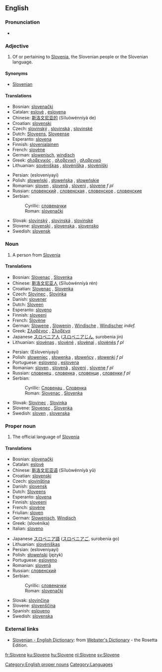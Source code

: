 ==English==

===Pronunciation===
*{{audio|en-us-Slovene.ogg|Audio (US)}}

===Adjective===
{{en-adj}}

# Of or pertaining to [[Slovenia]], the Slovenian people or the Slovenian language.

====Synonyms====
*[[Slovenian]]

====Translations====
{{trans-top|adjective}}
*Bosnian: [[slovenački]] {{m}}
*Catalan: [[eslovè]] {{m}}, [[eslovena]] {{f}}
*Chinese: [[斯洛文尼亚的]] (Sīluòwénníyà de)
*Croatian: [[slovenski#Croatian|slovenski]] {{f}}
*Czech: [[slovinský]] {{m}}, [[slovinská]] {{f}}, [[slovinské]] {{n}}
*Dutch: [[Sloveens]], [[Sloveense]]
*Esperanto: [[slovena]]
*Finnish: [[slovenialainen]]
*French: [[slovène]] {{mf}}
*German: [[slowenisch]], [[windisch]]
*Greek: [[σλοβενικός]] {{m}}, [[σλοβενική]] {{f}}, [[σλοβενικό]] {{n}}
*Lithuanian: [[sovėniškas]] {{m}}, [[slovėniška]] {{f}}, [[slovėniški]] {{p}}
{{trans-mid}}
*Persian: {{FAchar|[[اسلوونیایی]]}} (esloveniyayi)
*Polish: [[słoweński]] {{m}}, [[słoweńska]] {{f}}, [[słoweńskie]] {{n}}
*Romanian: [[sloven]] {{m}}, [[slovenă]] {{f}}, [[sloveni]] {{p}}, [[slovene]] ''f pl''
*Russian: [[словенский]] {{m}}, [[словенская]] {{f}}, [[словенское]] {{n}}, [[словенские]] {{p}}
*Serbian:
*:Cyrillic: [[словеначки#Serbian|словеначки]] {{m}}
*:Roman: [[slovenački#Serbian|slovenački]] {{m}}
*Slovak: [[slovinský]] {{m}}, [[slovinská]] {{f}}, [[slovinské]] {{n}}
*Slovene: [[slovenski]] {{m}}, [[slovenska]] {{f}}, [[slovensko]] {{n}}
*Swedish: [[slovensk]]
{{trans-bottom}}

===Noun===
{{en-noun}}

# A person from [[Slovenia]]

====Translations====
{{trans-top|a person}}
*Bosnian: [[Slovenac#Bosnian|Slovenac]] {{m}}, [[Slovenka#Bosnian|Slovenka]] {{f}}
*Chinese: [[斯洛文尼亚人]] (Sīluòwénníyà rén)
*Croatian: [[Slovenac#Croatian|Slovenac]] {{m}}, [[Slovenka#Croatian|Slovenka]] {{f}}
*Czech: [[Slovinec]] {{m}}, [[Slovinka]] {{f}}
*Danish: [[slovener]]
*Dutch: [[Sloveen]]
*Esperanto: [[sloveno]]
*Finnish: [[sloveeni]]
*French: [[Slovène]] {{mf}}
*German: [[Slowene]] {{m}}, [[Slowenin]] {{f}}, [[Windische]] {{mf}}, [[Windischer]] {{m}} ''indef.''
*Greek: [[Σλοβένος]] {{m}}, [[Σλοβένα]] {{f}}
*Japanese [[スロベニア人]] ([[スロベニアじん]], surobenia jin)
*Lithuanian: [[slovėnas]] {{m}}, [[slovėnė]] {{f}}, [[slovėnai]] {{p}}, [[slovėnės]] ''f pl''
{{trans-mid}}
*Persian: {{FAchar|[[اسلوونیایی]]}} (Esloveniyayi)
*Polish: [[słoweniec]] {{m}}, [[słowenka]] {{f}}, [[słoweńcy]] {{p}}, [[słowenki]] ''f pl''
*Portuguese: [[esloveno]] {{m}}, [[eslovena]] {{f}}
*Romanian: [[sloven]] {{m}}, [[slovenă]] {{f}}, [[sloveni]] {{p}}, [[slovene]] ''f pl''
*Russian: [[словенец]] {{m}}, [[словенка]] {{f}}, [[словенци]] {{p}}, [[словенки]] ''f pl''
*Serbian:
*:Cyrillic: [[Словенац#Serbian|Словенац]] {{m}}, [[Словенка#Serbian|Словенка]] {{f}}
*:Roman: [[Slovenac]] {{m}}, [[Slovenka]] {{f}}
*Slovak: [[Slovinec]] {{m}}, [[Slovinka]] {{f}}
*Slovene: [[Slovenec]] {{m}}, [[Slovenka]] {{f}}
*Swedish: [[sloven]] {{m}}, [[slovenska]] {{f}}
{{trans-bottom}}

===Proper noun===
{{en-noun|-}}

# The official language of [[Slovenia]]
{{wikipedia}}

====Translations====
{{trans-top|the language}}
*Bosnian: [[slovenački#Bosnian|slovenački]] {{m}}
*Catalan: [[eslovè]]
*Chinese: [[斯洛文尼亚语]] (Sīluòwénníyà yǔ)
*Croatian: [[slovenski#Croatian|slovenski]] {{m}}
*Czech: [[slovinština]] {{f}}
*Danish: [[slovensk]]
*Dutch: [[Sloveens]] {{n}}
*Esperanto: [[slovena]]
*Finnish: [[sloveeni]]
*French: [[slovène]] {{m}}
*Friulian: [[sloven]]
*German: [[Slowenisch]], [[Windisch]]
*Greek: {{t|el|σλοβενικά|n|p}} (slovénika)
*Italian: [[sloveno]]
{{trans-mid}}
*Japanese [[スロベニア語]] ([[スロベニアご]], surobenia go)
*Lithuanian: [[slovėniškas]]
*Persian: {{FAchar|[[اسلوونیایی]]}} (esloveniyayi)
*Polish: [[słoweński]] (język) {{m}}
*Portuguese: [[esloveno]]
*Romanian: [[slovenă]] {{f}}
*Russian: [[словенский]]
*Serbian:
*:Cyrillic: [[словеначки#Serbian|словеначки]] {{m}}
*:Roman: [[slovenački#Serbian|slovenački]] {{m}}
*Slovak: [[slovinčina]] {{f}}
*Slovene: [[slovenščina]]
*Spanish: [[esloveno]]
*Swedish: [[slovenska]]
{{trans-bottom}}

===External links===
*[http://www.websters-online-dictionary.org/definition/Slovene-english/ Slovenian - English Dictionary]: from [http://www.websters-online-dictionary.org/ Webster's Dictionary] - the Rosetta Edition.
{{ethnologue|code=slv}}

[[Category:English proper nouns]]
[[Category:Languages]]

[[fr:Slovene]]
[[ku:Slovene]]
[[hu:Slovene]]
[[nl:Slovene]]
[[sv:Slovene]]